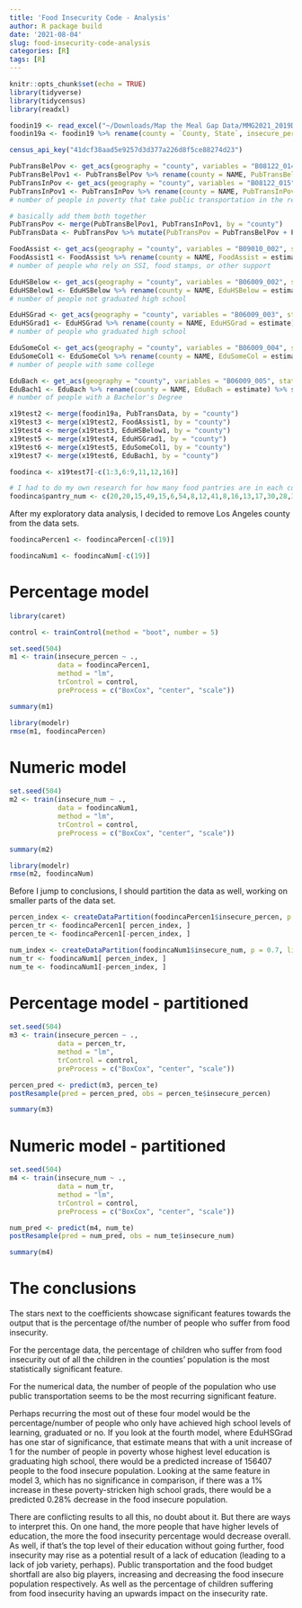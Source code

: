 ```yaml
---
title: 'Food Insecurity Code - Analysis'
author: R package build
date: '2021-08-04'
slug: food-insecurity-code-analysis
categories: [R]
tags: [R]
---
```


```r
knitr::opts_chunk$set(echo = TRUE)
library(tidyverse)
library(tidycensus)
library(readxl)

foodin19 <- read_excel("~/Downloads/Map the Meal Gap Data/MMG2021_2019Data_ToShare.xlsx", sheet = "2019 County")
foodin19a <- foodin19 %>% rename(county = `County, State`, insecure_percen = `2019 Food Insecurity Rate`, insecure_num = `# of Food Insecure Persons in 2019`, insecure_low_income = `% FI ≤ Low Threshold`, insecure_btwn_income = `% FI Btwn Thresholds`, insecure_high_income = `% FI > High Threshold`, insecure_child_percen = `2019 Child food insecurity rate`, insecure_child_num = `# of Food Insecure Children in 2019`, child_below_poverty_percen = `% food insecure children in HH w/ HH incomes below 185 FPL in 2019`, child_above_poverty_percen = `% food insecure children in HH w/ HH incomes above 185 FPL in 2019`, secure_meal_value = `2019 Cost Per Meal`)  %>% filter(State == "CA") %>% mutate(population = round(insecure_num / insecure_percen, digits = 0))
```

```r
census_api_key("41dcf38aad5e9257d3d377a226d8f5ce88274d23")

PubTransBelPov <- get_acs(geography = "county", variables = "B08122_014", state = "CA", year = 2019)
PubTransBelPov1 <- PubTransBelPov %>% rename(county = NAME, PubTransBelPov = estimate) %>% select(county, PubTransBelPov)
PubTransInPov <- get_acs(geography = "county", variables = "B08122_015", state = "CA", year = 2019)
PubTransInPov1 <- PubTransInPov %>% rename(county = NAME, PubTransInPov = estimate) %>% select(county, PubTransInPov)
# number of people in poverty that take public transportation in the really low and mid-poverty percentiles 

# basically add them both together
PubTransPov <- merge(PubTransBelPov1, PubTransInPov1, by = "county")
PubTransData <- PubTransPov %>% mutate(PubTransPov = PubTransBelPov + PubTransInPov) %>% select(c(county, PubTransPov))

FoodAssist <- get_acs(geography = "county", variables = "B09010_002", state = "CA", year = 2019)
FoodAssist1 <- FoodAssist %>% rename(county = NAME, FoodAssist = estimate) %>% select(county, FoodAssist)
# number of people who rely on SSI, food stamps, or other support

EduHSBelow <- get_acs(geography = "county", variables = "B06009_002", state = "CA", year = 2019)
EduHSBelow1 <- EduHSBelow %>% rename(county = NAME, EduHSBelow = estimate) %>% select(county, EduHSBelow)
# number of people not graduated high school

EduHSGrad <- get_acs(geography = "county", variables = "B06009_003", state = "CA", year = 2019)
EduHSGrad1 <- EduHSGrad %>% rename(county = NAME, EduHSGrad = estimate) %>% select(county, EduHSGrad)
# number of people who graduated high school

EduSomeCol <- get_acs(geography = "county", variables = "B06009_004", state = "CA", year = 2019)
EduSomeCol1 <- EduSomeCol %>% rename(county = NAME, EduSomeCol = estimate) %>% select(county, EduSomeCol)
# number of people with some college

EduBach <- get_acs(geography = "county", variables = "B06009_005", state = "CA", year = 2019)
EduBach1 <- EduBach %>% rename(county = NAME, EduBach = estimate) %>% select(county, EduBach)
# number of people with a Bachelor's Degree

x19test2 <- merge(foodin19a, PubTransData, by = "county")
x19test3 <- merge(x19test2, FoodAssist1, by = "county")
x19test4 <- merge(x19test3, EduHSBelow1, by = "county")
x19test5 <- merge(x19test4, EduHSGrad1, by = "county")
x19test6 <- merge(x19test5, EduSomeCol1, by = "county")
x19test7 <- merge(x19test6, EduBach1, by = "county")

foodinca <- x19test7[-c(1:3,6:9,11,12,16)]

# I had to do my own research for how many food pantries are in each county. This is inconclusive and most certainly inaccurate since data for this doesn't exist, but I think having this data is important. 
foodinca$pantry_num <- c(20,20,15,49,15,6,54,8,12,41,8,16,13,17,30,28,38,7,30,10,11,3,10,8,4,11,30,9,10,95,33,9,41,37,6,111,39,30,42,42,12,53,25,13,11,5,5,25,16,30,14,3,4,21,11,190,60,12)
```


After my exploratory data analysis, I decided to remove Los Angeles county from the data sets. 

```r
foodincaPercen1 <- foodincaPercen[-c(19)]

foodincaNum1 <- foodincaNum[-c(19)]
```

# Percentage model
```r
library(caret)

control <- trainControl(method = "boot", number = 5)

set.seed(504)
m1 <- train(insecure_percen ~ .,
            data = foodincaPercen1, 
            method = "lm", 
            trControl = control,
            preProcess = c("BoxCox", "center", "scale"))

summary(m1)

library(modelr)
rmse(m1, foodincaPercen) 
```


# Numeric model
```r
set.seed(504)
m2 <- train(insecure_num ~ .,
            data = foodincaNum1, 
            method = "lm", 
            trControl = control,
            preProcess = c("BoxCox", "center", "scale"))

summary(m2)

library(modelr)
rmse(m2, foodincaNum) 
```

Before I jump to conclusions, I should partition the data as well, working on smaller parts of the data set. 

```r
percen_index <- createDataPartition(foodincaPercen1$insecure_percen, p = 0.7, list = FALSE)
percen_tr <- foodincaPercen1[ percen_index, ]
percen_te <- foodincaPercen1[-percen_index, ]

num_index <- createDataPartition(foodincaNum1$insecure_num, p = 0.7, list = FALSE)
num_tr <- foodincaNum1[ percen_index, ]
num_te <- foodincaNum1[-percen_index, ]
```


# Percentage model - partitioned
```r
set.seed(504)
m3 <- train(insecure_percen ~ .,
            data = percen_tr, 
            method = "lm", 
            trControl = control,
            preProcess = c("BoxCox", "center", "scale"))

percen_pred <- predict(m3, percen_te)
postResample(pred = percen_pred, obs = percen_te$insecure_percen)
```

```r
summary(m3)
```

# Numeric model - partitioned
```r
set.seed(504)
m4 <- train(insecure_num ~ .,
            data = num_tr, 
            method = "lm", 
            trControl = control,
            preProcess = c("BoxCox", "center", "scale"))

num_pred <- predict(m4, num_te)
postResample(pred = num_pred, obs = num_te$insecure_num)
```

```r
summary(m4)
```


# The conclusions

The stars next to the coefficients showcase significant features towards the output that is the percentage of/the number of people who suffer from food insecurity. 

For the percentage data, the percentage of children who suffer from food insecurity out of all the children in the counties' population is the most statistically significant feature. 

For the numerical data, the number of people of the population who use public transportation seems to be the most recurring significant feature. 

Perhaps recurring the most out of these four model would be the percentage/number of people who only have achieved high school levels of learning, graduated or no. If you look at the fourth model, where EduHSGrad has one star of significance, that estimate means that with a unit increase of 1 for the number of people in poverty whose highest level education is graduating high school, there would be a predicted increase of 156407 people to the food insecure population. Looking at the same feature in model 3, which has no significance in comparison, if there was a 1% increase in these poverty-stricken high school grads, there would be a predicted 0.28% decrease in the food insecure population. 

There are conflicting results to all this, no doubt about it. But there are ways to interpret this. On one hand, the more people that have higher levels of education, the more the food insecurity percentage would decrease overall. As well, if that's the top level of their education without going further, food insecurity may rise as a potential result of a lack of education (leading to a lack of job variety, perhaps). Public transportation and the food budget shortfall are also big players, increasing and decreasing the food insecure population respectively. As well as the percentage of children suffering from food insecurity having an upwards impact on the insecurity rate. 







